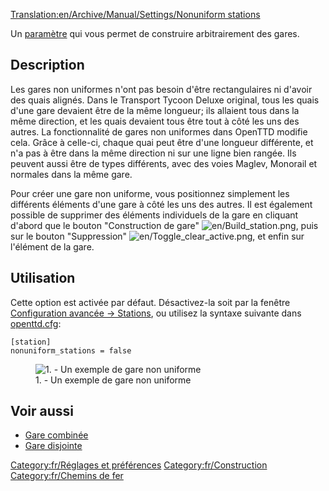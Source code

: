 [[Translation:en/Archive/Manual/Settings/Nonuniform stations]]

Un [[fr/Archive/Manual/Settings/Options avancées|paramètre]] qui vous permet de construire arbitrairement des gares.

== Description ==
Les gares non uniformes n'ont pas besoin d'être rectangulaires ni d'avoir des quais alignés.
Dans le Transport Tycoon Deluxe original, tous les quais d'une gare devaient être de la même longueur; ils allaient tous dans la même direction, et les quais devaient tous être tout à côté les uns des autres.
La fonctionnalité de gares non uniformes dans OpenTTD modifie cela. Grâce à celle-ci, chaque quai peut être d'une longueur différente, et n'a pas à être dans la même direction ni sur une ligne bien rangée. Ils peuvent aussi être de types différents, avec des voies Maglev, Monorail et normales dans la même gare.

Pour créer une gare non uniforme, vous positionnez simplement les différents éléments d'une gare à côté les uns des autres. Il est également possible de supprimer des éléments individuels de la gare en cliquant d'abord que le bouton "Construction de gare" [[File:en/Build station.png]], puis sur le bouton "Suppression" [[File:en/Toggle clear active.png]], et enfin sur l'élément de la gare.

== Utilisation ==
Cette option est activée par défaut. Désactivez-la soit par la fenêtre [[fr/Archive/Manual/Settings/Options avancées/Stations#Gares non uniformes|Configuration avancée -> Stations]], ou utilisez la syntaxe suivante dans [[fr/openttd.cfg|openttd.cfg]]:
<pre>[station]
nonuniform_stations = false</pre>
[[File:en/nonuniform.png|center|none|frame|1. - Un exemple de gare non uniforme]]

== Voir aussi ==

* [[fr/Gare combinée|Gare combinée]]
* [[fr/Gare disjointe|Gare disjointe]]

[[Category:fr/Réglages et préférences]]
[[Category:fr/Construction]]
[[Category:fr/Chemins de fer]]